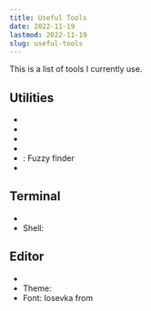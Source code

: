 ```yaml
---
title: Useful Tools
date: 2022-11-19
lastmod: 2022-11-19
slug: useful-tools
---
```


This is a list of tools I currently use.

## Utilities

- <GithubRepo repo="topgrade-rs/topgrade" showDescription />
- <GithubRepo repo="sharkdp/fd" showDescription />
- <GithubRepo repo="BurntSushi/ripgrep" showDescription />
- <GithubRepo repo="ajeetdsouza/zoxide" showDescription />
- <GithubRepo repo="junegunn/fzf" />: Fuzzy finder
- <GithubRepo repo="extrawurst/gitui" showDescription />

## Terminal

- <GithubRepo repo="wez/wezterm" showDescription />
- Shell: <GithubRepo repo="fish-shell/fish-shell" showDescription />

## Editor

- <GithubRepo repo="neovim/neovim" showDescription />
- Theme: <GithubRepo repo="ellisonleao/gruvbox.nvim" />
- Font: Iosevka from <GithubRepo repo="ryanoasis/nerd-fonts" />
